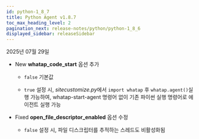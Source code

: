 ```yaml
---
id: python-1_8_7
title: Python Agent v1.8.7
toc_max_heading_level: 2
pagination_next: release-notes/python/python-1_8_6
displayed_sidebar: releaseSidebar
---
```


2025년 07월 29일

- <Status priority='1'>New</Status> **whatap_code_start** 옵션 추가

    - `false` 기본값

    - `true` 설정 시, *sitecustomize.py*에서 `import whatap` 후 `whatap.agent()`실행 가능하여, whatap-start-agent 명령어 없이 기존 파이썬 실행 명령어로 에이전트 실행 가능

- <Status priority='0'>Fixed</Status> **open_file_descriptor_enabled** 옵션 수정

    - `false` 설정 시, 파일 디스크립터를 추적하는 스레드도 비활성화됨